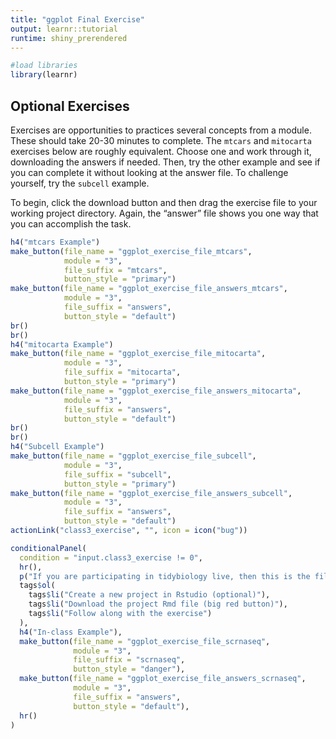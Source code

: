 ```yaml
---
title: "ggplot Final Exercise"
output: learnr::tutorial
runtime: shiny_prerendered
---
```

```r
#load libraries
library(learnr)

```

## Optional Exercises

Exercises are opportunities to practices several concepts from a module. These should take 20-30 minutes to complete. The `mtcars` and `mitocarta` exercises below are roughly equivalent. Choose one and work through it, downloading the answers if needed. Then, try the other example and see if you can complete it without looking at the answer file. To challenge yourself, try the `subcell` example.  
  
To begin, click the download button and then drag the exercise file to your working project directory. Again, the "answer" file shows you one way that you can accomplish the task.   
  
```r
h4("mtcars Example")
make_button(file_name = "ggplot_exercise_file_mtcars", 
            module = "3", 
            file_suffix = "mtcars",
            button_style = "primary")
make_button(file_name = "ggplot_exercise_file_answers_mtcars",
            module = "3",
            file_suffix = "answers",
            button_style = "default")
br()
br()
h4("mitocarta Example")
make_button(file_name = "ggplot_exercise_file_mitocarta", 
            module = "3", 
            file_suffix = "mitocarta",
            button_style = "primary")
make_button(file_name = "ggplot_exercise_file_answers_mitocarta",
            module = "3",
            file_suffix = "answers",
            button_style = "default")
br()
br()
h4("Subcell Example")
make_button(file_name = "ggplot_exercise_file_subcell",
            module = "3",
            file_suffix = "subcell",
            button_style = "primary")
make_button(file_name = "ggplot_exercise_file_answers_subcell",
            module = "3",
            file_suffix = "answers",
            button_style = "default")
actionLink("class3_exercise", "", icon = icon("bug"))

conditionalPanel(
  condition = "input.class3_exercise != 0",
  hr(),
  p("If you are participating in tidybiology live, then this is the file we will use in class. If you are not in a synchronous class, then feel free to use this additional file for practice."), 
  tags$ol(
    tags$li("Create a new project in Rstudio (optional)"), 
    tags$li("Download the project Rmd file (big red button)"), 
    tags$li("Follow along with the exercise")
  ),
  h4("In-class Example"),
  make_button(file_name = "ggplot_exercise_file_scrnaseq",
              module = "3",
              file_suffix = "scrnaseq",
              button_style = "danger"), 
  make_button(file_name = "ggplot_exercise_file_answers_scrnaseq",
              module = "3",
              file_suffix = "answers",
              button_style = "default"), 
  hr()
)
```
